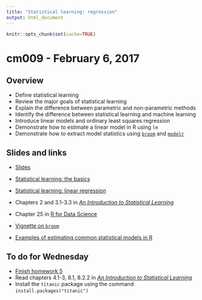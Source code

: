 ```yaml
---
title: "Statistical learning: regression"
output: html_document
---
```


```r
knitr::opts_chunk$set(cache=TRUE)
```

# cm009 - February 6, 2017

## Overview

* Define statistical learning
* Review the major goals of statistical learning
* Explain the difference between parametric and non-parametric methods
* Identify the difference between statistical learning and machine learning
* Introduce linear models and ordinary least squares regression
* Demonstrate how to estimate a linear model in R using `lm`
* Demonstrate how to extract model statistics using [`broom`](https://cran.r-project.org/web/packages/broom/index.html) and [`modelr`](https://github.com/hadley/modelr)

## Slides and links

* [Slides](extras/cm009_slides.html)
* [Statistical learning: the basics](stat001_statistical_learning.html)
* [Statistical learning: linear regression](stat002_linear_models.html)

* Chapters 2 and 3.1-3.3 in [*An Introduction to Statistical Learning*](http://link.springer.com.proxy.uchicago.edu/book/10.1007%2F978-1-4614-7138-7)
* Chapter 25 in [R for Data Science](http://r4ds.had.co.nz/)
* [Vignette on `broom`](https://cran.r-project.org/web/packages/broom/vignettes/broom.html)
* [Examples of estimating common statistical models in R](http://www.ats.ucla.edu/stat/dae/)

## To do for Wednesday

* [Finish homework 5](hw05-reproducible-research.html)
* Read chapters 4.1-3, 8.1, 8.2.2 in [*An Introduction to Statistical Learning*](http://link.springer.com.proxy.uchicago.edu/book/10.1007%2F978-1-4614-7138-7)
* Install the `titanic` package using the command `install.packages("titanic")`

